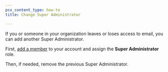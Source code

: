 ```yaml
---
pcx_content_type: how-to
title: Change Super Administrator

---
```


If you or someone in your organization leaves or loses access to email, you can add another Super Administrator.

First, [add a member](/fundamentals/setup/manage-members/manage/) to your account and assign the **Super Administrator** role.

Then, if needed, remove the previous Super Administrator.
